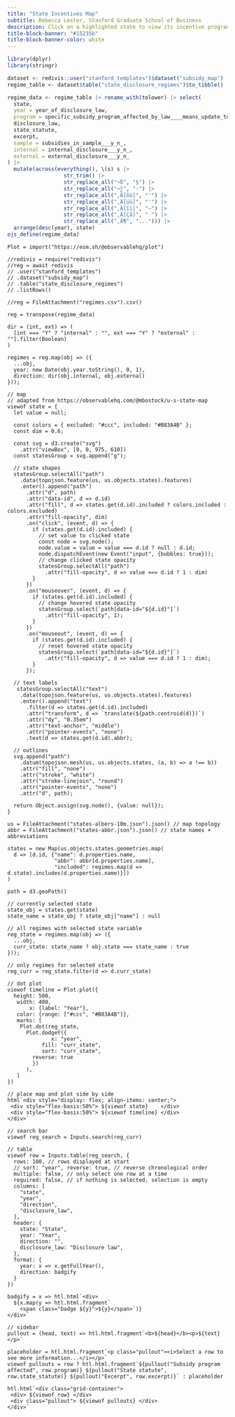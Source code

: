 ```yaml
---
title: "State Incentives Map"
subtitle: Rebecca Lester, Stanford Graduate School of Business
description: Click on a highlighted state to view its incentive programs and disclosure regimes.
title-block-banner: "#15235b"
title-block-banner-color: white
---
```


```r
library(dplyr)
library(stringr)

dataset <- redivis::user("stanford_templates")$dataset("subsidy_map")
regime_table <- dataset$table("state_disclosure_regimes")$to_tibble()

regime_data <- regime_table |> rename_with(tolower) |> select(
  state,
  year = year_of_disclosure_law,
  program = specific_subsidy_program_affected_by_law____means_update_to_,
  disclosure_law,
  state_statute,
  excerpt,
  sample = subsidies_in_sample___y_n_,
  internal = internal_disclosure___y_n_,
  external = external_disclosure___y_n_
) |>
  mutate(across(everything(), \(s) s |>
                  str_trim() |>
                  str_replace_all("¬ß", "§") |>
                  str_replace_all("¬∑", "·") |>
                  str_replace_all("‚Ä[ôò]", "'") |>
                  str_replace_all("‚Ä[úù]", "'") |>
                  str_replace_all("‚Ä[îì]", "–") |>
                  str_replace_all("‚Ä[Çâ]", " ") |>
                  str_replace_all("‚Ä¶", "..."))) |>
  arrange(desc(year), state)
ojs_define(regime_data)
```

```ojs
Plot = import("https://esm.sh/@observablehq/plot")

//redivis = require("redivis")
//reg = await redivis
// .user("stanford_templates")
// .dataset("subsidy_map")
// .table("state_disclosure_regimes")
// .listRows()

//reg = FileAttachment("regimes.csv").csv()

reg = transpose(regime_data)

dir = (int, ext) => (
  [int === "Y" ? "internal" : "", ext === "Y" ? "external" : ""].filter(Boolean)
)

regimes = reg.map(obj => ({
  ...obj,
  year: new Date(obj.year.toString(), 0, 1),
  direction: dir(obj.internal, obj.external)
}));

// map
// adapted from https://observablehq.com/@mbostock/u-s-state-map
viewof state = {
  let value = null;
  
  const colors = { excluded: "#ccc", included: "#B83A4B" };
  const dim = 0.6;

  const svg = d3.create("svg")
    .attr("viewBox", [0, 0, 975, 610])
  const statesGroup = svg.append("g");
  
  // state shapes
  statesGroup.selectAll("path")
    .data(topojson.feature(us, us.objects.states).features)
    .enter().append("path")
      .attr("d", path)
      .attr("data-id", d => d.id)
      .attr("fill", d => states.get(d.id).included ? colors.included : colors.excluded)
      .attr("fill-opacity", dim)
      .on("click", (event, d) => {
        if (states.get(d.id).included) {
          // set value to clicked state
          const node = svg.node();
          node.value = value = value === d.id ? null : d.id;
          node.dispatchEvent(new Event("input", {bubbles: true}));
          // change clicked state opacity
          statesGroup.selectAll("path")
            .attr("fill-opacity", d => value === d.id ? 1 : dim)
        }
      })
      .on("mouseover", (event, d) => {
        if (states.get(d.id).included) {
          // change hovered state opacity
          statesGroup.select(`path[data-id="${d.id}"]`)
            .attr("fill-opacity", 1);
        }
      })
      .on("mouseout", (event, d) => {
        if (states.get(d.id).included) {
          // reset hovered state opacity
          statesGroup.select(`path[data-id="${d.id}"]`)
            .attr("fill-opacity", d => value === d.id ? 1 : dim);
        }
      });
  
  // text labels
   statesGroup.selectAll("text")
    .data(topojson.feature(us, us.objects.states).features)
    .enter().append("text")
      .filter(d => states.get(d.id).included)
      .attr("transform", d => `translate(${path.centroid(d)})`)
      .attr("dy", "0.35em")
      .attr("text-anchor", "middle")
      .attr("pointer-events", "none")
      .text(d => states.get(d.id).abbr);

  // outlines
  svg.append("path")
    .datum(topojson.mesh(us, us.objects.states, (a, b) => a !== b))
    .attr("fill", "none")
    .attr("stroke", "white")
    .attr("stroke-linejoin", "round")
    .attr("pointer-events", "none")
    .attr("d", path);

  return Object.assign(svg.node(), {value: null});
}

us = FileAttachment("states-albers-10m.json").json() // map topology
abbr = FileAttachment("states-abbr.json").json() // state names + abbreviations

states = new Map(us.objects.states.geometries.map(
  d => [d.id, {"name": d.properties.name,
               "abbr": abbr[d.properties.name],
               "included": regimes.map(d => d.state).includes(d.properties.name)}])
)

path = d3.geoPath()
```

```ojs
// currently selected state
state_obj = states.get(state)
state_name = state_obj ? state_obj["name"] : null

// all regimes with selected state variable
reg_state = regimes.map(obj => ({
  ...obj,
  curr_state: state_name ? obj.state === state_name : true
}));

// only regimes for selected state
reg_curr = reg_state.filter(d => d.curr_state)

// dot plot
viewof timeline = Plot.plot({
  height: 500,
   width: 400,
       x: {label: "Year"},
   color: {range: ["#ccc", "#B83A4B"]},
   marks: [
    Plot.dot(reg_state,
      Plot.dodgeY({
              x: "year",
           fill: "curr_state",
           sort: "curr_state",
        reverse: true
        })
      ),
   ]
})

// place map and plot side by side
html`<div style="display: flex; align-items: center;">
 <div style="flex-basis:50%"> ${viewof state}    </div>
 <div style="flex-basis:50%"> ${viewof timeline} </div>
</div>`
```

```ojs
// search bar
viewof reg_search = Inputs.search(reg_curr)

// table
viewof row = Inputs.table(reg_search, {
  rows: 100, // rows displayed at start
  // sort: "year", reverse: true, // reverse chronological order
  multiple: false, // only select one row at a time
  required: false, // if nothing is selected, selection is empty
  columns: [
    "state",
    "year",
    "direction",
    "disclosure_law",
  ],
  header: {
    state: "State",
    year: "Year",
    direction: "",
    disclosure_law: "Disclosure law",
  },
  format: {
    year: x => x.getFullYear(),
    direction: badgify
  }
})

badgify = x => htl.html`<div>
  ${x.map(y => htl.html.fragment`
    <span class="badge ${y}">${y}</span>`)}
</div>`
```

```ojs
// sidebar
pullout = (head, text) => htl.html.fragment`<b>${head}</b><p>${text}</p>`

placeholder = htl.html.fragment`<p class="pullout"><i>Select a row to see more information...</i></p>`
viewof pullouts = row ? htl.html.fragment`${pullout("Subsidy program affected", row.program)} ${pullout("State statute", row.state_statute)} ${pullout("Excerpt", row.excerpt)}` : placeholder

htl.html`<div class="grid-container">
 <div> ${viewof row} </div>
 <div class="pullout"> ${viewof pullouts} </div>
</div>`
```
